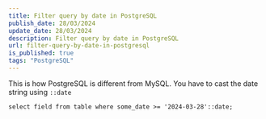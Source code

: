 ```yaml
---
title: Filter query by date in PostgreSQL
publish_date: 28/03/2024
update_date: 28/03/2024
description: Filter query by date in PostgreSQL
url: filter-query-by-date-in-postgresql
is_published: true
tags: "PostgreSQL"
---
```

This is how PostgreSQL is different from MySQL.
You have to cast the date string using ```::date```

```mysql
select field from table where some_date >= '2024-03-28'::date;
```
